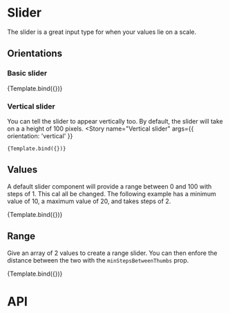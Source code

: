 

<Meta
  title="Forms/Slider"
  component={Slider}
/>


# Slider
The slider is a great input type for when your values lie on a scale.

## Orientations
### Basic slider
<Canvas>
  <Story
    name="Basic slider"
    args={{
    }}
  >
    {Template.bind({})}
  </Story>
</Canvas>

### Vertical slider
You can tell the slider to appear vertically too. By default, the slider will take on a a height of 100 pixels.
<Canvas>
  <Story
    name="Vertical slider"
    args={{
      orientation: 'vertical'
    }}
  >
    {Template.bind({})}
  </Story>
</Canvas>

## Values
A default slider component will provide a range between 0 and 100 with steps of 1. This cal all be changed. The following example has a minimum value of 10, a maximum value of 20, and takes steps of 2.

<Canvas>
  <Story
    name="Custom size"
    args={{
      min: 10,
      max: 20,
      steps: 2,
      value: 12
    }}
  >
    {Template.bind({})}
  </Story>
</Canvas>

## Range
Give an array of 2 values to create a range slider. You can then enfore the distance between the two with the `minStepsBetweenThumbs` prop.

<Canvas>
  <Story
    name="Range slider"
    args={{
      value: [25, 75],
      minStepsBetweenThumbs: 5
    }}
  >
    {Template.bind({})}
  </Story>
</Canvas>

# API
<ArgsTable of={Slider} />
